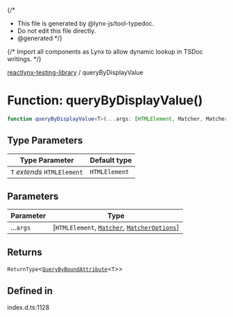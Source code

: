 {/*
* This file is generated by @lynx-js/tool-typedoc.
* Do not edit this file directly.
* @generated
*/}

{/* Import all components as Lynx to allow dynamic lookup in TSDoc writings. */}


[reactlynx-testing-library](/api/reactlynx-testing-library/index.mdx) / queryByDisplayValue

# Function: queryByDisplayValue()

```ts
function queryByDisplayValue<T>(...args: [HTMLElement, Matcher, MatcherOptions]): ReturnType<QueryByBoundAttribute<T>>
```

## Type Parameters

| Type Parameter | Default type |
| ------ | ------ |
| `T` *extends* `HTMLElement` | `HTMLElement` |

## Parameters

| Parameter | Type |
| ------ | ------ |
| ...`args` | [`HTMLElement`, [`Matcher`](/api/reactlynx-testing-library/TypeAlias.Matcher.mdx), [`MatcherOptions`](/api/reactlynx-testing-library/Interface.MatcherOptions.mdx)] |

## Returns

`ReturnType`\<[`QueryByBoundAttribute`](/api/reactlynx-testing-library/queries.TypeAlias.QueryByBoundAttribute.mdx)\<`T`\>\>

## Defined in

index.d.ts:1128
